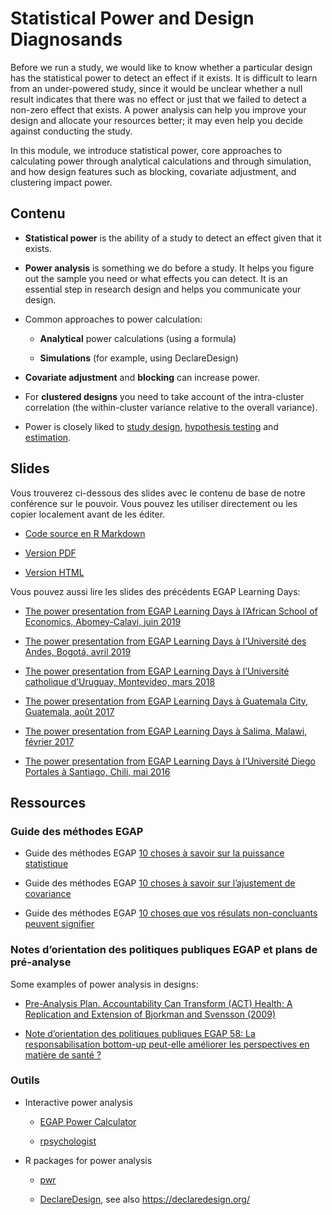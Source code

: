 # Statistical Power and Design Diagnosands {.tabset}

Before we run a study, we would like to know whether a particular design has the statistical power to detect an effect if it exists.  It is difficult to learn from an under-powered study, since it would be unclear whether a null result indicates that there was no effect or just that we failed to detect a non-zero effect that exists.  A power analysis can help you improve your design and allocate your resources better; it may even help you decide against conducting the study.

In this module, we introduce statistical power, core approaches to calculating power through analytical calculations and through simulation, and how design features such as blocking, covariate adjustment, and clustering impact power.

## Contenu

 - **Statistical power** is the ability of a study to detect an effect given that it exists.
 
 - **Power analysis** is something we do before a study.  It helps you figure out the sample you need or what effects you can detect. It is an essential step in research design and helps you communicate your design.

 - Common approaches to power calculation:
 
      - **Analytical** power calculations (using a formula)
 
      - **Simulations** (for example, using DeclareDesign)

 - **Covariate adjustment** and **blocking** can increase power.

 - For **clustered designs** you need to take account of the intra-cluster correlation (the within-cluster variance relative to the overall variance).
 
 - Power is closely liked to [study design](the-research-design-process.html), [hypothesis testing](hypothesis-testing.html) and [estimation](estimands-and-estimators.html).

## Slides
Vous trouverez ci-dessous des slides avec le contenu de base de notre conférence sur le pouvoir. Vous pouvez les utiliser directement ou les copier localement avant de les éditer.

 - [Code source en R Markdown](https://egap.github.io/learningdays-resources/Slides/power-slides.Rmd)

 - [Version PDF](https://egap.github.io/learningdays-resources/Slides/power-slides.pdf)

 - [Version HTML](https://egap.github.io/learningdays-resources/Slides/power-slides.html)

Vous pouvez aussi lire les slides des précédents EGAP Learning Days:

 - [The power presentation from EGAP Learning Days à l'African School of Economics, Abomey-Calavi, juin 2019](https://egap.github.io/learningdays-resources/Slides/Examples/power-benin.pdf)

 - [The power presentation from EGAP Learning Days à l'Université des Andes, Bogotá, avril 2019](https://egap.github.io/learningdays-resources/Slides/Examples/power-bogota.pdf)

 - [The power presentation from EGAP Learning Days à l'Université catholique d'Uruguay, Montevideo, mars 2018](https://egap.github.io/learningdays-resources/Slides/Examples/power-montevideo.pdf)

 - [The power presentation from EGAP Learning Days à Guatemala City, Guatemala, août 2017](https://egap.github.io/learningdays-resources/Slides/Examples/power-guatemala.html)

 - [The power presentation from EGAP Learning Days à Salima, Malawi, février 2017](https://egap.github.io/learningdays-resources/Slides/Examples/power-malawi.pdf)

 - [The power presentation from EGAP Learning Days à l'Université Diego Portales à Santiago, Chili, mai 2016](https://egap.github.io/learningdays-resources/Slides/Examples/power-santiago.pdf)


## Ressources

### Guide des méthodes EGAP

 - Guide des méthodes EGAP [10 choses à savoir sur la puissance statistique](https://egap.org/resource/10-things-you-need-know-about-statistical-power/)

 - Guide des méthodes EGAP [10 choses à savoir sur l'ajustement de covariance](https://egap.org/resource/10-things-to-know-about-covariate-adjustment/)
 
 - Guide des méthodes EGAP [10 choses que vos résulats non-concluants peuvent signifier](https://egap.org/resource/10-things-your-null-result-might-mean/)

### Notes d'orientation des politiques publiques EGAP et plans de pré-analyse

Some examples of power analysis in designs:

 - [Pre-Analysis Plan. Accountability Can Transform (ACT) Health: A Replication and Extension of Bjorkman and Svensson (2009)](https://osf.io/qxwmu/)
 
 - [Note d'orientation des politiques publiques EGAP 58: La responsabilisation bottom-up peut-elle améliorer les perspectives en matière de santé ?](https://egap.org/resource/does-bottom-up-accountability-work-evidence-from-uganda/)


### Outils
 - Interactive power analysis
 
      - [EGAP Power Calculator](https://egap.shinyapps.io/power-app/)
 
      - [rpsychologist](https://rpsychologist.com/d3/NHST/)

 - R packages for power analysis
 
      - [pwr](https://cran.r-project.org/web/packages/pwr/index.html)
 
      - [DeclareDesign](https://cran.r-project.org/web/packages/DeclareDesign/index.html), see also <https://declaredesign.org/>

